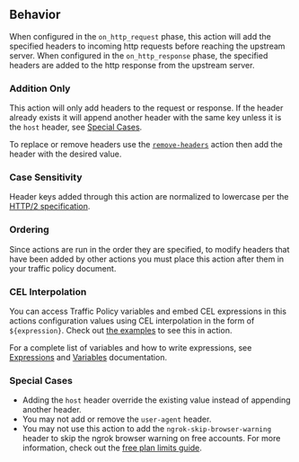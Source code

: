 ## Behavior

When configured in the `on_http_request` phase, this action will add the specified headers to incoming http requests before reaching the upstream server. When
configured in the `on_http_response` phase, the specified headers are added to the http response from the upstream server.

### Addition Only

This action will only add headers to the request or response. If the header already exists
it will append another header with the same key unless it is the `host` header,
see [Special Cases](#special-cases).

To replace or remove headers use the [`remove-headers`](/docs/http/traffic-policy/actions/remove-headers) action then
add the header with the desired value.

### Case Sensitivity

Header keys added through this action are normalized to lowercase per the [HTTP/2 specification](https://datatracker.ietf.org/doc/html/rfc7540#section-8.1.2).

### Ordering

Since actions are run in the order they are specified, to modify headers that have been added by other actions you must place this action
after them in your traffic policy document.

### CEL Interpolation

You can access Traffic Policy variables and embed CEL expressions in this
actions configuration values using CEL interpolation in the form of
`${expression}`. Check out [the examples](#examples) to see this in action.

For a complete list of variables and how to write expressions, see
[Expressions](/http/traffic-policy/expressions/variables/) and
[Variables](/http/traffic-policy/expressions/) documentation.

### Special Cases

- Adding the `host` header override the existing value instead of appending another header.
- You may not add or remove the `user-agent` header.
- You may not use this action to add the `ngrok-skip-browser-warning` header to skip the ngrok browser warning on free accounts. For more information, check out the [free plan limits guide](http://localhost:3000/docs/guides/limits/#why-is-there-an-interstitial-in-front-of-my-html-content).
